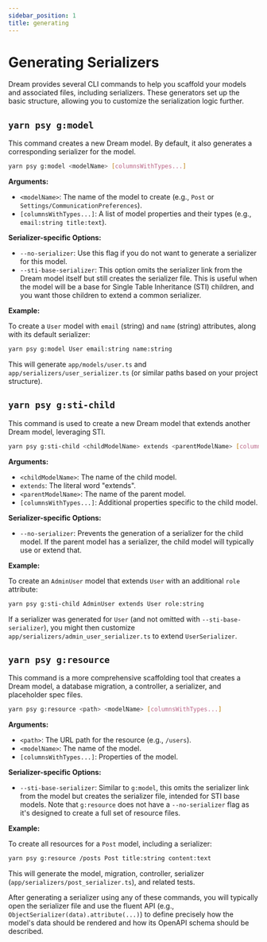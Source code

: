 ```yaml
---
sidebar_position: 1
title: generating
---
```


# Generating Serializers

Dream provides several CLI commands to help you scaffold your models and associated files, including serializers. These generators set up the basic structure, allowing you to customize the serialization logic further.

## `yarn psy g:model`

This command creates a new Dream model. By default, it also generates a corresponding serializer for the model.

```bash
yarn psy g:model <modelName> [columnsWithTypes...]
```

**Arguments:**

- `<modelName>`: The name of the model to create (e.g., `Post` or `Settings/CommunicationPreferences`).
- `[columnsWithTypes...]`: A list of model properties and their types (e.g., `email:string title:text`).

**Serializer-specific Options:**

- `--no-serializer`: Use this flag if you do not want to generate a serializer for this model.
- `--sti-base-serializer`: This option omits the serializer link from the Dream model itself but still creates the serializer file. This is useful when the model will be a base for Single Table Inheritance (STI) children, and you want those children to extend a common serializer.

**Example:**

To create a `User` model with `email` (string) and `name` (string) attributes, along with its default serializer:

```bash
yarn psy g:model User email:string name:string
```

This will generate `app/models/user.ts` and `app/serializers/user_serializer.ts` (or similar paths based on your project structure).

## `yarn psy g:sti-child`

This command is used to create a new Dream model that extends another Dream model, leveraging STI.

```bash
yarn psy g:sti-child <childModelName> extends <parentModelName> [columnsWithTypes...]
```

**Arguments:**

- `<childModelName>`: The name of the child model.
- `extends`: The literal word "extends".
- `<parentModelName>`: The name of the parent model.
- `[columnsWithTypes...]`: Additional properties specific to the child model.

**Serializer-specific Options:**

- `--no-serializer`: Prevents the generation of a serializer for the child model. If the parent model has a serializer, the child model will typically use or extend that.

**Example:**

To create an `AdminUser` model that extends `User` with an additional `role` attribute:

```bash
yarn psy g:sti-child AdminUser extends User role:string
```

If a serializer was generated for `User` (and not omitted with `--sti-base-serializer`), you might then customize `app/serializers/admin_user_serializer.ts` to extend `UserSerializer`.

## `yarn psy g:resource`

This command is a more comprehensive scaffolding tool that creates a Dream model, a database migration, a controller, a serializer, and placeholder spec files.

```bash
yarn psy g:resource <path> <modelName> [columnsWithTypes...]
```

**Arguments:**

- `<path>`: The URL path for the resource (e.g., `/users`).
- `<modelName>`: The name of the model.
- `[columnsWithTypes...]`: Properties of the model.

**Serializer-specific Options:**

- `--sti-base-serializer`: Similar to `g:model`, this omits the serializer link from the model but creates the serializer file, intended for STI base models. Note that `g:resource` does not have a `--no-serializer` flag as it's designed to create a full set of resource files.

**Example:**

To create all resources for a `Post` model, including a serializer:

```bash
yarn psy g:resource /posts Post title:string content:text
```

This will generate the model, migration, controller, serializer (`app/serializers/post_serializer.ts`), and related tests.

After generating a serializer using any of these commands, you will typically open the serializer file and use the fluent API (e.g., `ObjectSerializer(data).attribute(...)`) to define precisely how the model's data should be rendered and how its OpenAPI schema should be described.
